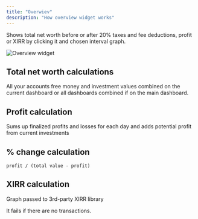```yaml
---
title: "Overwiev"
description: "How overview widget works"
---
```


Shows total net worth before or after 20% taxes and fee deductions, profit or XIRR by clicking it and chosen interval graph. 

<img alt="Overview widget" classname="block dark:hidden" src="/images/widgets/overview.webp" />

## Total net worth calculations
All your accounts free money and investment values combined on the current dashboard or all dashboards combined if on the main dashboard.

## Profit calculation
Sums up finalized profits and losses for each day and adds potential profit from current investments

## % change calculation
`profit / (total value - profit)`

## XIRR calculation
Graph passed to 3rd-party XIRR library

<Warning>
    It fails if there are no transactions.
</Warning>